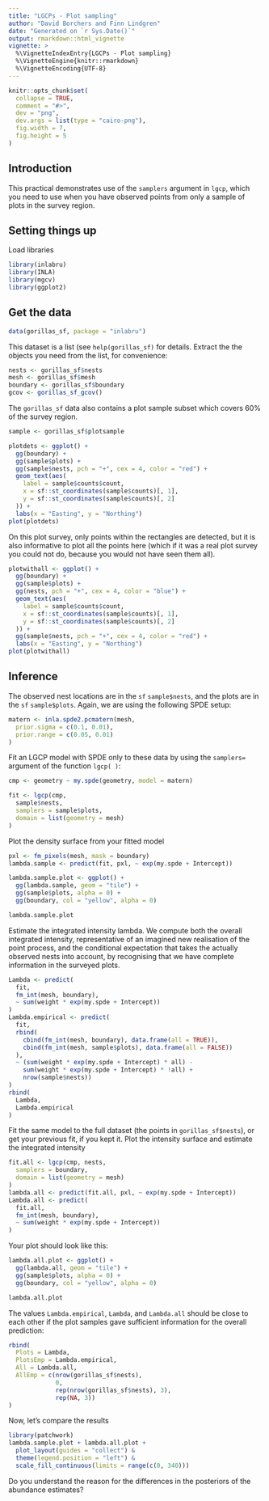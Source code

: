 ```yaml
---
title: "LGCPs - Plot sampling"
author: "David Borchers and Finn Lindgren"
date: "Generated on `r Sys.Date()`"
output: rmarkdown::html_vignette
vignette: >
  %\VignetteIndexEntry{LGCPs - Plot sampling}
  %\VignetteEngine{knitr::rmarkdown}
  %\VignetteEncoding{UTF-8}
---
```


```r
knitr::opts_chunk$set(
  collapse = TRUE,
  comment = "#>",
  dev = "png",
  dev.args = list(type = "cairo-png"),
  fig.width = 7,
  fig.height = 5
)
```

Introduction
----------

This practical demonstrates use of the `samplers` argument in `lgcp`, which you
need to use when you have observed points from only a sample of plots in the survey 
region. 


Setting things up
----------------

Load libraries
```r
library(inlabru)
library(INLA)
library(mgcv)
library(ggplot2)
```

Get the data
-----------------------------------

```r
data(gorillas_sf, package = "inlabru")
```

This dataset is a list (see `help(gorillas_sf)` for details. Extract the the objects 
you need from the list, for convenience:

```r
nests <- gorillas_sf$nests
mesh <- gorillas_sf$mesh
boundary <- gorillas_sf$boundary
gcov <- gorillas_sf_gcov()
```

The `gorillas_sf` data also contains a plot sample subset which covers 60% of the survey region.

```r
sample <- gorillas_sf$plotsample
```

```r
plotdets <- ggplot() +
  gg(boundary) +
  gg(sample$plots) +
  gg(sample$nests, pch = "+", cex = 4, color = "red") +
  geom_text(aes(
    label = sample$counts$count,
    x = sf::st_coordinates(sample$counts)[, 1],
    y = sf::st_coordinates(sample$counts)[, 2]
  )) +
  labs(x = "Easting", y = "Northing")
plot(plotdets)
```

On this plot survey, only points within the rectangles are detected, but it is also 
informative to plot all the points here (which if it was a real plot survey you could
not do, because you would not have seen them all).


```r
plotwithall <- ggplot() +
  gg(boundary) +
  gg(sample$plots) +
  gg(nests, pch = "+", cex = 4, color = "blue") +
  geom_text(aes(
    label = sample$counts$count,
    x = sf::st_coordinates(sample$counts)[, 1],
    y = sf::st_coordinates(sample$counts)[, 2]
  )) +
  gg(sample$nests, pch = "+", cex = 4, color = "red") +
  labs(x = "Easting", y = "Northing")
plot(plotwithall)
```

Inference
------------------------------------
The observed nest locations are in the `sf` `sample$nests`, and the 
plots are in the `sf` `sample$plots`. Again, we are using the following SPDE
setup:


```r
matern <- inla.spde2.pcmatern(mesh,
  prior.sigma = c(0.1, 0.01),
  prior.range = c(0.05, 0.01)
)
```


Fit an LGCP model with SPDE only to these data by using the `samplers=` argument of
the function `lgcp( )`:


```r
cmp <- geometry ~ my.spde(geometry, model = matern)

fit <- lgcp(cmp,
  sample$nests,
  samplers = sample$plots,
  domain = list(geometry = mesh)
)
```


Plot the density surface from your fitted model

```r
pxl <- fm_pixels(mesh, mask = boundary)
lambda.sample <- predict(fit, pxl, ~ exp(my.spde + Intercept))
```

```r
lambda.sample.plot <- ggplot() +
  gg(lambda.sample, geom = "tile") +
  gg(sample$plots, alpha = 0) +
  gg(boundary, col = "yellow", alpha = 0)

lambda.sample.plot
```


Estimate the integrated intensity lambda. We compute both the overall integrated
intensity, representative of an imagined new realisation of the point process,
and the conditional expectation that takes the actually observed nests into
account, by recognising that we have complete information in the surveyed plots.
```r
Lambda <- predict(
  fit,
  fm_int(mesh, boundary),
  ~ sum(weight * exp(my.spde + Intercept))
)
Lambda.empirical <- predict(
  fit,
  rbind(
    cbind(fm_int(mesh, boundary), data.frame(all = TRUE)),
    cbind(fm_int(mesh, sample$plots), data.frame(all = FALSE))
  ),
  ~ (sum(weight * exp(my.spde + Intercept) * all) -
    sum(weight * exp(my.spde + Intercept) * !all) +
    nrow(sample$nests))
)
rbind(
  Lambda,
  Lambda.empirical
)
```


Fit the same model to the full dataset (the points in `gorillas_sf$nests`), or
get your previous fit, if you kept it. Plot the intensity surface and estimate
the integrated intensity

```r
fit.all <- lgcp(cmp, nests,
  samplers = boundary,
  domain = list(geometry = mesh)
)
lambda.all <- predict(fit.all, pxl, ~ exp(my.spde + Intercept))
Lambda.all <- predict(
  fit.all,
  fm_int(mesh, boundary),
  ~ sum(weight * exp(my.spde + Intercept))
)
```

Your plot should look like this:


```r
lambda.all.plot <- ggplot() +
  gg(lambda.all, geom = "tile") +
  gg(sample$plots, alpha = 0) +
  gg(boundary, col = "yellow", alpha = 0)

lambda.all.plot
```

The values `Lambda.empirical`, `Lambda`, and `Lambda.all` should be close
to each other if the plot samples
gave sufficient information for the overall prediction:

```r
rbind(
  Plots = Lambda,
  PlotsEmp = Lambda.empirical,
  All = Lambda.all,
  AllEmp = c(nrow(gorillas_sf$nests),
             0,
             rep(nrow(gorillas_sf$nests), 3),
             rep(NA, 3))
)
```

Now, let's compare the results


```r
library(patchwork)
lambda.sample.plot + lambda.all.plot +
  plot_layout(guides = "collect") &
  theme(legend.position = "left") &
  scale_fill_continuous(limits = range(c(0, 340)))
```

Do you understand the reason for the differences in the posteriors of the
abundance estimates?
